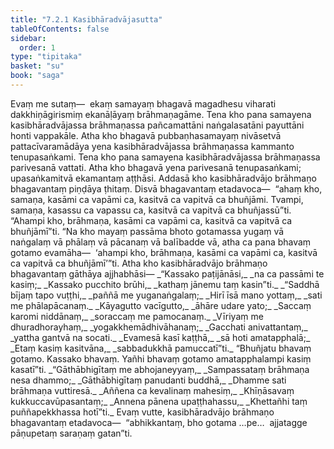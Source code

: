```yaml
---
title: "7.2.1 Kasibhāradvājasutta"
tableOfContents: false
sidebar:
  order: 1
type: "tipitaka"
basket: "su"
book: "saga"
---
```



<DynamicBreadcrumb />

<Division number="197" book="saga">

<Paragraph number="1220" book="saga">
Evaṃ me sutaṃ—  ekaṃ samayaṃ bhagavā magadhesu viharati dakkhiṇāgirismiṃ ekanāḷāyaṃ brāhmaṇagāme. Tena kho pana samayena kasibhāradvājassa brāhmaṇassa pañcamattāni naṅgalasatāni payuttāni honti vappakāle. Atha kho bhagavā pubbaṇhasamayaṃ nivāsetvā pattacīvaramādāya yena kasibhāradvājassa brāhmaṇassa kammanto tenupasaṅkami.
</Paragraph>

<Paragraph number="1221" book="saga">
Tena kho pana samayena kasibhāradvājassa brāhmaṇassa parivesanā vattati. Atha kho bhagavā yena parivesanā tenupasaṅkami; upasaṅkamitvā ekamantaṃ aṭṭhāsi. Addasā kho kasibhāradvājo brāhmaṇo bhagavantaṃ piṇḍāya ṭhitaṃ. Disvā bhagavantaṃ etadavoca—  “ahaṃ kho, samaṇa, kasāmi ca vapāmi ca, kasitvā ca vapitvā ca bhuñjāmi. Tvampi, samaṇa, kasassu ca vapassu ca, kasitvā ca vapitvā ca bhuñjassū”ti. “Ahampi kho, brāhmaṇa, kasāmi ca vapāmi ca, kasitvā ca vapitvā ca bhuñjāmī”ti. “Na kho mayaṃ passāma bhoto gotamassa yugaṃ vā naṅgalaṃ vā phālaṃ vā pācanaṃ vā balībadde vā, atha ca pana bhavaṃ gotamo evamāha—  ‘ahampi kho, brāhmaṇa, kasāmi ca vapāmi ca, kasitvā ca vapitvā ca bhuñjāmī’”ti. Atha kho kasibhāradvājo brāhmaṇo bhagavantaṃ gāthāya ajjhabhāsi—
</Paragraph>

<Paragraph number="1222" type="verses" book="saga">
_“Kassako paṭijānāsi,_  
_na ca passāmi te kasiṃ;_  
_Kassako pucchito brūhi,_  
_kathaṃ jānemu taṃ kasin”ti._  

</Paragraph>

<Paragraph number="1223" type="verses" book="saga">
_“Saddhā bījaṃ tapo vuṭṭhi,_  
_paññā me yuganaṅgalaṃ;_  
_Hirī īsā mano yottaṃ,_  
_sati me phālapācanaṃ._  

</Paragraph>

<Paragraph number="1224" type="verses" book="saga">
_Kāyagutto vacīgutto,_  
_āhāre udare yato;_  
_Saccaṃ karomi niddānaṃ,_  
_soraccaṃ me pamocanaṃ._  

</Paragraph>

<Paragraph number="1225" type="verses" book="saga">
_Vīriyaṃ me dhuradhorayhaṃ,_  
_yogakkhemādhivāhanaṃ;_  
_Gacchati anivattantaṃ,_  
_yattha gantvā na socati._  

</Paragraph>

<Paragraph number="1226" type="verses" book="saga">
_Evamesā kasī kaṭṭhā,_  
_sā hoti amatapphalā;_  
_Etaṃ kasiṃ kasitvāna,_  
_sabbadukkhā pamuccatī”ti._  

</Paragraph>

<Paragraph number="1227" book="saga">
“Bhuñjatu bhavaṃ gotamo. Kassako bhavaṃ. Yañhi bhavaṃ gotamo amatapphalampi kasiṃ kasatī”ti.
</Paragraph>

<Paragraph number="1228" type="verses" book="saga">
_“Gāthābhigītaṃ me abhojaneyyaṃ,_  
_Sampassataṃ brāhmaṇa nesa dhammo;_  
_Gāthābhigītaṃ panudanti buddhā,_  
_Dhamme sati brāhmaṇa vuttiresā._  

</Paragraph>

<Paragraph number="1229" type="verses" book="saga">
_Aññena ca kevalinaṃ mahesiṃ,_  
_Khīṇāsavaṃ kukkuccavūpasantaṃ;_  
_Annena pānena upaṭṭhahassu,_  
_Khettañhi taṃ puññapekkhassa hotī”ti._  

</Paragraph>

<Paragraph number="1230" book="saga">
Evaṃ vutte, kasibhāradvājo brāhmaṇo bhagavantaṃ etadavoca—  “abhikkantaṃ, bho gotama …pe…  ajjatagge pāṇupetaṃ saraṇaṃ gatan”ti.
</Paragraph>
</Division>